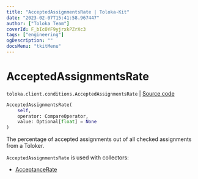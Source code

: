 ```yaml
---
title: "AcceptedAssignmentsRate | Toloka-Kit"
date: "2023-02-07T15:41:58.967447"
author: ["Toloka Team"]
coverId: F_bIcOYF9yjrxkPZrXc3
tags: ["engineering"]
ogDescription: ""
docsMenu: "tkitMenu"
---
```


# AcceptedAssignmentsRate
`toloka.client.conditions.AcceptedAssignmentsRate` | [Source code](https://github.com/Toloka/toloka-kit/blob/v1.1.3/src/client/conditions.py#L95)

```python
AcceptedAssignmentsRate(
    self,
    operator: CompareOperator,
    value: Optional[float] = None
)
```

The percentage of accepted assignments out of all checked assignments from a Toloker.

`AcceptedAssignmentsRate` is used with collectors:
- [AcceptanceRate](/docs-new/toloka-kit/reference/toloka.client.collectors.AcceptanceRate)
